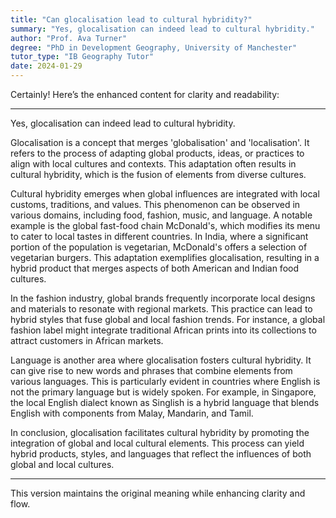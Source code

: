 ```yaml
---
title: "Can glocalisation lead to cultural hybridity?"
summary: "Yes, glocalisation can indeed lead to cultural hybridity."
author: "Prof. Ava Turner"
degree: "PhD in Development Geography, University of Manchester"
tutor_type: "IB Geography Tutor"
date: 2024-01-29
---
```


Certainly! Here’s the enhanced content for clarity and readability:

---

Yes, glocalisation can indeed lead to cultural hybridity.

Glocalisation is a concept that merges 'globalisation' and 'localisation'. It refers to the process of adapting global products, ideas, or practices to align with local cultures and contexts. This adaptation often results in cultural hybridity, which is the fusion of elements from diverse cultures.

Cultural hybridity emerges when global influences are integrated with local customs, traditions, and values. This phenomenon can be observed in various domains, including food, fashion, music, and language. A notable example is the global fast-food chain McDonald's, which modifies its menu to cater to local tastes in different countries. In India, where a significant portion of the population is vegetarian, McDonald's offers a selection of vegetarian burgers. This adaptation exemplifies glocalisation, resulting in a hybrid product that merges aspects of both American and Indian food cultures.

In the fashion industry, global brands frequently incorporate local designs and materials to resonate with regional markets. This practice can lead to hybrid styles that fuse global and local fashion trends. For instance, a global fashion label might integrate traditional African prints into its collections to attract customers in African markets.

Language is another area where glocalisation fosters cultural hybridity. It can give rise to new words and phrases that combine elements from various languages. This is particularly evident in countries where English is not the primary language but is widely spoken. For example, in Singapore, the local English dialect known as Singlish is a hybrid language that blends English with components from Malay, Mandarin, and Tamil.

In conclusion, glocalisation facilitates cultural hybridity by promoting the integration of global and local cultural elements. This process can yield hybrid products, styles, and languages that reflect the influences of both global and local cultures.

--- 

This version maintains the original meaning while enhancing clarity and flow.
    